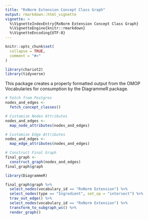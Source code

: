 ```yaml
---
title: "RxNorm Extension Concept Class Graph"
output: rmarkdown::html_vignette
vignette: >
  %\VignetteIndexEntry{RxNorm Extension Concept Class Graph}
  %\VignetteEngine{knitr::rmarkdown}
  %\VignetteEncoding{UTF-8}
---
```


```r
knitr::opts_chunk$set(
  collapse = TRUE,
  comment = "#>"
)
```

```r
library(chariot2)
library(tidyverse)
```

This package creates a properly formatted output from the OMOP 
Vocabularies for consumption by the DiagrammeR package.  

```r
# Fetch from Postgres  
nodes_and_edges <-
  fetch_concept_classes()

# Customize Nodes Attributes  
nodes_and_edges <-
  map_node_attributes(nodes_and_edges)

# Customize Edge Attributes
nodes_and_edges <-
  map_edge_attributes(nodes_and_edges)

# Construct Final Graph
final_graph <-
  construct_graph(nodes_and_edges)
final_graph$graph
```


```r
library(DiagrammeR)
```

```r
final_graph$graph %>%
  select_nodes(vocabulary_id == "RxNorm Extension") %>%
  select_nodes(type == "Ingredient", set_op = "intersect") %>%
  trav_out_edge() %>%
  select_nodes(vocabulary_id == "RxNorm Extension") %>%
  transform_to_subgraph_ws() %>%
  render_graph()
```


